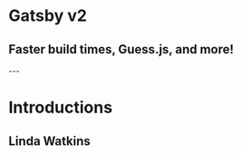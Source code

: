 

<!-- NOTE: SHOULD declare theme on each slide
  like declaring current slide theme
  e.g. FullScreenCode, Main, Section, SectionInverted -->

# Gatsby v2

## Faster build times, Guess.js, and more!

<Head>
  <title>Gatsby v2: Faster build times, Guess.js, and more!</title>
  <meta name='twitter:card' content='summary_large_image' />
  <meta name='twitter:site' content='@kylemathews' />
  <meta name='twitter:title' content='Gatsby v2: Faster build times, Guess.js, and more!' />
  <meta name='twitter:description' content='Join us on September 27th, 9am PT/12pm ET to hear from Kyle Mathews about Gatsby v2! Get an overview of everything new in the v2 release such as accessibility features, support for Guess.js (machine-learning driven user experiences), upgrades, and reduced build times. ' />
  <meta name='twitter:image' content="https://www.gatsbyjs.com/gatsby.jpg" />
  <meta property="og:title" content="Gatsby v2: Faster build times, Guess.js, and more!" />
  <meta property="og:type" content="website" />
  <meta property="og:url" content="https://www.gatsbyjs.com/" />
  <meta property="og:image" content="https://www.gatsbyjs.com/gatsby.jpg" />
  <meta property="og:description" content="Join us on September 27th, 9am PT/12pm ET to hear from Kyle Mathews about Gatsby v2! Get an overview of everything new in the v2 release such as accessibility features, support for Guess.js (machine-learning driven user experiences), upgrades, and reduced build times." />
</Head>
---

# Introductions

## Linda Watkins
